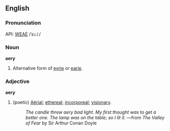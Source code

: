 ==English==
===Pronunciation===
API: [[WEAE]] /ˈɛɹ.iː/

===Noun===
'''aery'''

#Alternative form of [[eyrie]] or [[earie]].

===Adjective===
'''aery'''

# (poetic) [[Aërial]]; [[ethereal]]; [[incorporeal]]; [[visionary]].
#: ''The candle threw aery bad light.  My first thought was to get a better one.  The lamp was on the table; so I lit it.'' &mdash;from ''The Valley of Fear'' by Sir Arthur Conan Doyle